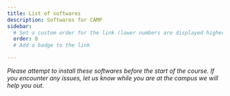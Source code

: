 ```yaml
---
title: List of softwares
description: Softwares for CAMP
sidebar:
  # Set a custom order for the link (lower numbers are displayed higher up)
  order: 0
  # Add a badge to the link

---
```


<CardGrid>
  <LinkCard title="Python" href="/softwareinstallation/python/" />
  <LinkCard title="Neuron" href="/softwareinstallation/neuron/" />
  <LinkCard title="Brian2" href="/softwareinstallation/brian2/" />
  <LinkCard title="Mcell" href="/softwareinstallation/mcell/" />
  <LinkCard title="XPPAUT" href="/softwareinstallation/xppaut/" />
  <LinkCard title="Matlab" href="/softwareinstallation/matlab/" />
  <LinkCard title="Moose" href="/softwareinstallation/moose/" />


</CardGrid>

_Please attempt to install these softwares before the start of the course. If you encounter any issues, let us know while you are at the campus we will help you out_.







